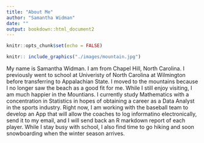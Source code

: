 ```yaml
---
title: "About Me"
author: "Samantha Widman"
date: ""
output: bookdown::html_document2
---
```


```r
knitr::opts_chunk$set(echo = FALSE)
```

```r
knitr:: include_graphics("./images/mountain.jpg")
```


My name is Samantha Widman. I am from Chapel Hill, North Carolina. I previously went to school at Univeristy of North Carolina at Wilmington before transferring to Appalachian State. I moved to the mountains because I no longer saw the beach as a good fit for me. While I still enjoy visiting, I am much happier in the Mountians. I currently study Mathematics with a concentration in Statistics in hopes of obtaining a career as a Data Analyst in the sports industry. Right now, I am working with the baseball team to develop an App that will allow the coaches to log informatino electronically, send it to my email, and I will send back an R markdown report of each player. While I stay busy with school, I also find time to go hiking and soon snowboarding when the winter season arrives.